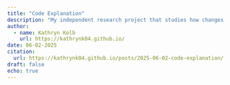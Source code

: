 ```yaml
---
title: "Code Explanation"
description: "My independent research project that studies how changes in soil salinity impact the chlorophyll content of pickleweed."
author:
  - name: Kathryn Kolb
    url: https://kathrynk04.github.io/
date: 06-02-2025
citation: 
  url: https://kathrynk04.github.io/posts/2025-06-02-code-explanation/ 
draft: false
echo: true
---
```


